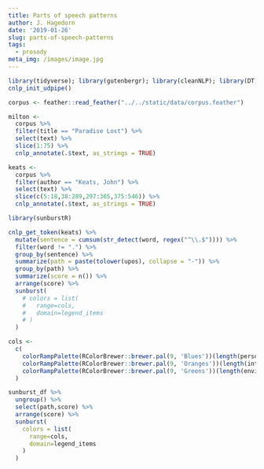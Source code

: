 ```yaml
---
title: Parts of speech patterns
author: J. Hagedorn
date: '2019-01-26'
slug: parts-of-speech-patterns
tags:
  - prosody
meta_img: /images/image.jpg
---
```


```r
library(tidyverse); library(gutenbergr); library(cleanNLP); library(DT)
cnlp_init_udpipe()
```



```r
corpus <- feather::read_feather("../../static/data/corpus.feather")
```

```r

milton <-
  corpus %>%
  filter(title == "Paradise Lost") %>%
  select(text) %>%
  slice(1:75) %>%
  cnlp_annotate(.$text, as_strings = TRUE)

keats <-
  corpus %>%
  filter(author == "Keats, John") %>%
  select(text) %>%
  slice(c(5:18,38:289,297:365,375:546)) %>%
  cnlp_annotate(.$text, as_strings = TRUE)

```

```r

library(sunburstR)

cnlp_get_token(keats) %>%
  mutate(sentence = cumsum(str_detect(word, regex("^\\.$")))) %>%
  filter(word != ".") %>%
  group_by(sentence) %>%
  summarize(path = paste(tolower(upos), collapse = "-")) %>%
  group_by(path) %>%
  summarize(score = n()) %>%
  arrange(score) %>% 
  sunburst(
    # colors = list(
    #   range=cols,
    #   domain=legend_items
    # )
  )

```

```r
cols <- 
  c(
    colorRampPalette(RColorBrewer::brewer.pal(9, 'Blues'))(length(personal_items)),
    colorRampPalette(RColorBrewer::brewer.pal(9, 'Oranges'))(length(interpersonal_items)),
    colorRampPalette(RColorBrewer::brewer.pal(9, 'Greens'))(length(environment_items))
  )

sunburst_df %>%
  ungroup() %>%
  select(path,score) %>%
  arrange(score) %>% 
  sunburst(
    colors = list(
      range=cols,
      domain=legend_items
    )
  )
```


